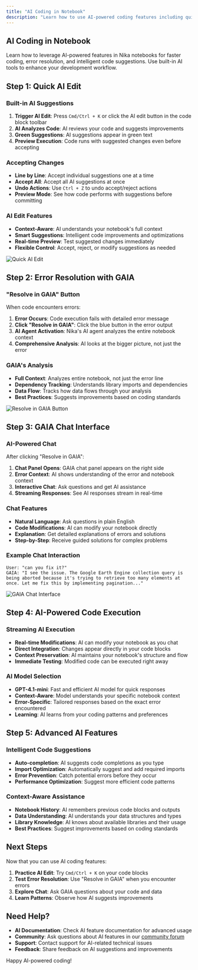 ```yaml
---
title: "AI Coding in Notebook"
description: "Learn how to use AI-powered coding features including quick edits, error resolution, and intelligent code suggestions in Nika notebooks"
---
```


## AI Coding in Notebook

Learn how to leverage AI-powered features in Nika notebooks for faster coding, error resolution, and intelligent code suggestions. Use built-in AI tools to enhance your development workflow.

## Step 1: Quick AI Edit

### Built-in AI Suggestions
1. **Trigger AI Edit**: Press `Cmd/Ctrl + K` or click the AI edit button in the code block toolbar
2. **AI Analyzes Code**: AI reviews your code and suggests improvements
3. **Green Suggestions**: AI suggestions appear in green text
4. **Preview Execution**: Code runs with suggested changes even before accepting

### Accepting Changes
- **Line by Line**: Accept individual suggestions one at a time
- **Accept All**: Accept all AI suggestions at once
- **Undo Actions**: Use `Ctrl + Z` to undo accept/reject actions
- **Preview Mode**: See how code performs with suggestions before committing

### AI Edit Features
- **Context-Aware**: AI understands your notebook's full context
- **Smart Suggestions**: Intelligent code improvements and optimizations
- **Real-time Preview**: Test suggested changes immediately
- **Flexible Control**: Accept, reject, or modify suggestions as needed

![Quick AI Edit](/guides/data-analysis/ai-coding-in-notebook-1.jpg)

## Step 2: Error Resolution with GAIA

### "Resolve in GAIA" Button
When code encounters errors:
1. **Error Occurs**: Code execution fails with detailed error message
2. **Click "Resolve in GAIA"**: Click the blue button in the error output
3. **AI Agent Activation**: Nika's AI agent analyzes the entire notebook context
4. **Comprehensive Analysis**: AI looks at the bigger picture, not just the error

### GAIA's Analysis
- **Full Context**: Analyzes entire notebook, not just the error line
- **Dependency Tracking**: Understands library imports and dependencies
- **Data Flow**: Tracks how data flows through your analysis
- **Best Practices**: Suggests improvements based on coding standards

![Resolve in GAIA Button](/guides/data-analysis/ai-coding-in-notebook-2.jpg)

## Step 3: GAIA Chat Interface

### AI-Powered Chat
After clicking "Resolve in GAIA":
1. **Chat Panel Opens**: GAIA chat panel appears on the right side
2. **Error Context**: AI shows understanding of the error and notebook context
3. **Interactive Chat**: Ask questions and get AI assistance
4. **Streaming Responses**: See AI responses stream in real-time

### Chat Features
- **Natural Language**: Ask questions in plain English
- **Code Modifications**: AI can modify your notebook directly
- **Explanation**: Get detailed explanations of errors and solutions
- **Step-by-Step**: Receive guided solutions for complex problems

### Example Chat Interaction
```
User: "can you fix it?"
GAIA: "I see the issue. The Google Earth Engine collection query is being aborted because it's trying to retrieve too many elements at once. Let me fix this by implementing pagination..."
```

![GAIA Chat Interface](/guides/data-analysis/ai-coding-in-notebook-3.jpg)

## Step 4: AI-Powered Code Execution

### Streaming AI Execution
- **Real-time Modifications**: AI can modify your notebook as you chat
- **Direct Integration**: Changes appear directly in your code blocks
- **Context Preservation**: AI maintains your notebook's structure and flow
- **Immediate Testing**: Modified code can be executed right away

### AI Model Selection
- **GPT-4.1-mini**: Fast and efficient AI model for quick responses
- **Context-Aware**: Model understands your specific notebook context
- **Error-Specific**: Tailored responses based on the exact error encountered
- **Learning**: AI learns from your coding patterns and preferences

## Step 5: Advanced AI Features

### Intelligent Code Suggestions
- **Auto-completion**: AI suggests code completions as you type
- **Import Optimization**: Automatically suggest and add required imports
- **Error Prevention**: Catch potential errors before they occur
- **Performance Optimization**: Suggest more efficient code patterns

### Context-Aware Assistance
- **Notebook History**: AI remembers previous code blocks and outputs
- **Data Understanding**: AI understands your data structures and types
- **Library Knowledge**: AI knows about available libraries and their usage
- **Best Practices**: Suggest improvements based on coding standards

## Next Steps

Now that you can use AI coding features:

1. **Practice AI Edit**: Try `Cmd/Ctrl + K` on your code blocks
2. **Test Error Resolution**: Use "Resolve in GAIA" when you encounter errors
3. **Explore Chat**: Ask GAIA questions about your code and data
4. **Learn Patterns**: Observe how AI suggests improvements

## Need Help?

- **AI Documentation**: Check AI feature documentation for advanced usage
- **Community**: Ask questions about AI features in our [community forum](https://github.com/orgs/NikaEco/discussions)
- **Support**: Contact support for AI-related technical issues
- **Feedback**: Share feedback on AI suggestions and improvements

Happy AI-powered coding!
